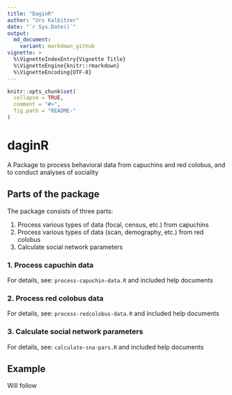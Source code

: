 ```yaml
---
title: "DaginR"
author: "Urs Kalbitzer"
date: "`r Sys.Date()`"
output:
  md_document:
    variant: markdown_github
vignette: >
  %\VignetteIndexEntry{Vignette Title}
  %\VignetteEngine{knitr::rmarkdown}
  %\VignetteEncoding{UTF-8} 
---
```


```r
knitr::opts_chunk$set(
  collapse = TRUE,
  comment = "#>",
  fig.path = "README-"
)
```

# daginR

A Package to process behavioral data from capuchins and red colobus, and to conduct analyses of sociality


## Parts of the package
The package consists of three parts:
  
1. Process various types of data (focal, census, etc.) from capuchins
2. Process various types of data (scan, demography, etc.) from red colobus
3. Calculate social network parameters

### 1. Process capuchin data

For details, see: `process-capuchin-data.R` and included help documents

### 2. Process red colobus data

For details, see: `process-redcolobus-data.R` and included help documents

### 3. Calculate social network parameters

For details, see: `calculate-sna-pars.R` and included help documents

## Example

Will follow
